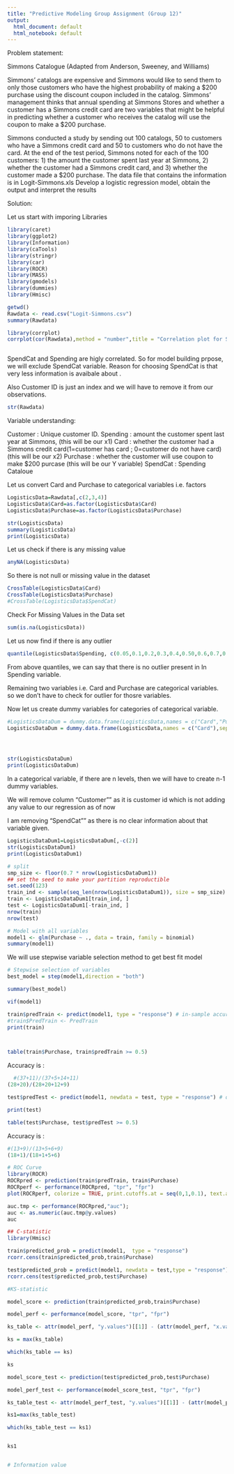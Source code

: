 ---
title: "Predictive Modeling Group Assignment (Group 12)"
output:
  html_document: default
  html_notebook: default
---
 
 Problem statement:
 
 Simmons Catalogue (Adapted from Anderson, Sweeney, and Williams)
 


Simmons' catalogs are expensive and Simmons would like to send them to only those customers who have the highest probability of making a $200 purchase using the discount coupon included in the catalog. Simmons' management thinks that annual spending at Simmons Stores and whether a customer has a Simmons credit card are two variables that might be helpful in predicting whether a customer who receives the catalog will use the coupon to make a $200 purchase.


Simmons conducted a study by sending out 100 catalogs, 50 to customers who have a Simmons credit card and 50 to customers who do not have the card. At the end of the test period, Simmons noted for each of the 100 customers: 
1) the amount the customer spent last year at Simmons, 
2) whether the customer had a Simmons credit card, and
3) whether the customer made a $200 purchase.
The data file that contains the information is in  Logit-Simmons.xls Develop a logistic regression model, obtain the output and interpret the results

 
 
 
 Solution:
 
 Let us start with imporing Libraries
```{r}
library(caret)
library(ggplot2)
library(Information)
library(caTools)
library(stringr)
library(car)
library(ROCR)
library(MASS)
library(gmodels)
library(dummies)
library(Hmisc)
```

```{r}


getwd()
Rawdata <- read.csv("Logit-Simmons.csv")
summary(Rawdata)

library(corrplot)
corrplot(cor(Rawdata),method = "number",title = "Correlation plot for Simmons  data",order = "FPC")



```

SpendCat and Spending are higly correlated. So for model building prpose, we will exclude SpendCat variable. Reason for choosing SpendCat is that very less information is avaibale about .

Also Customer ID is just an index and we will have to remove it from our observations.


```{r}
str(Rawdata)
```

Variable understanding:

Customer  : Unique customer ID.
Spending  : amount the customer spent last year at Simmons, (this will be our x1)
Card      : whether the customer had a Simmons credit card(1=customer has card ; 0=customer do not have card) (this will be our x2)
Purchase  : whether the customer will use coupon to make $200 purcase (this will be our Y variable)
SpendCat  : Spending Cataloue

Let us convert Card and Purchase to categorical variables i.e. factors

```{r}
LogisticsData=Rawdata[,c(2,3,4)]
LogisticsData$Card=as.factor(LogisticsData$Card)
LogisticsData$Purchase=as.factor(LogisticsData$Purchase)

str(LogisticsData)
summary(LogisticsData)
print(LogisticsData)

```

Let us check if there is any missing value
```{r}
anyNA(LogisticsData)
```

So there is not null or missing value in the dataset


```{r}

CrossTable(LogisticsData$Card)
CrossTable(LogisticsData$Purchase)
#CrossTable(LogisticsData$SpendCat)

```
Check For Missing Values in the Data set
```{r}

sum(is.na(LogisticsData))
```

Let us now find if there is any outlier

```{r}
quantile(LogisticsData$Spending, c(0.05,0.1,0.2,0.3,0.4,0.50,0.6,0.7,0.8,0.9,0.95,0.99,1))

```

From above quantiles, we can say that there is no outlier present in In Spending variable.

Remaining two variables i.e. Card and Purchase are categorical variables. so we don't have to check for outlier for thosre variables.

Now let us create dummy variables for categories of categorical variable.

```{r}

#LogisticsDataDum = dummy.data.frame(LogisticsData,names = c("Card","Purchase"),sep="_")
LogisticsDataDum = dummy.data.frame(LogisticsData,names = c("Card"),sep="_")




str(LogisticsDataDum)
print(LogisticsDataDum)

```
In a categorical variable, if there are n levels, then we will have to create n-1 dummy variables. 

We will remove column "Customer"" as it is customer id which is not adding any value to our regression as of now

I am removing "SpendCat"" as there is no clear information about that variable given.


```{r}

LogisticsDataDum1=LogisticsDataDum[,-c(2)]
str(LogisticsDataDum1)
print(LogisticsDataDum1)

```


```{r}
# split
smp_size <- floor(0.7 * nrow(LogisticsDataDum1))
## set the seed to make your partition reproductible
set.seed(123)
train_ind <- sample(seq_len(nrow(LogisticsDataDum1)), size = smp_size)
train <- LogisticsDataDum1[train_ind, ]
test <- LogisticsDataDum1[-train_ind, ]
nrow(train)
nrow(test)
```





```{r}
# Model with all variables
model1 <- glm(Purchase ~ ., data = train, family = binomial)
summary(model1)
```

We will use stepwise variable selection method to get best fit model

```{r}
# Stepwise selection of variables
best_model = step(model1,direction = "both")
```
```{r}

summary(best_model)

```

```{r}
vif(model1)
```

```{r}


train$predTrain <- predict(model1, type = "response") # in-sample accuracy
#train$PredTrain <- PredTrain
print(train)




```
```{r}
table(train$Purchase, train$predTrain >= 0.5)
```

Accuracy is : 

```{r}

  #(37+11)/(37+5+14+11)
(28+20)/(28+20+12+9)

```



```{r}

test$predTest <- predict(model1, newdata = test, type = "response") # out-sample accuracy

print(test)


```
```{r}
table(test$Purchase, test$predTest >= 0.5)
```




Accuracy is : 
```{r}

#(13+9)/(13+5+6+9)
(18+1)/(18+1+5+6)

```



```{r}

# ROC Curve
library(ROCR)
ROCRpred <- prediction(train$predTrain, train$Purchase)
ROCRperf <- performance(ROCRpred, "tpr", "fpr")
plot(ROCRperf, colorize = TRUE, print.cutoffs.at = seq(0,1,0.1), text.adj = c(-0.2, 1.7))


```

```{r}



auc.tmp <- performance(ROCRpred,"auc"); 
auc <- as.numeric(auc.tmp@y.values)
auc


```

```{r}
## C-statistic
library(Hmisc)

train$predicted_prob = predict(model1,  type = "response")
rcorr.cens(train$predicted_prob,train$Purchase) 

test$predicted_prob = predict(model1, newdata = test,type = "response")
rcorr.cens(test$predicted_prob,test$Purchase)

#KS-statistic

model_score <- prediction(train$predicted_prob,train$Purchase)

model_perf <- performance(model_score, "tpr", "fpr")

ks_table <- attr(model_perf, "y.values")[[1]] - (attr(model_perf, "x.values")[[1]])

ks = max(ks_table)

which(ks_table == ks)

ks

model_score_test <- prediction(test$predicted_prob,test$Purchase)

model_perf_test <- performance(model_score_test, "tpr", "fpr")

ks_table_test <- attr(model_perf_test, "y.values")[[1]] - (attr(model_perf_test, "x.values")[[1]])

ks1=max(ks_table_test)

which(ks_table_test == ks1)


ks1


# Information value


```

